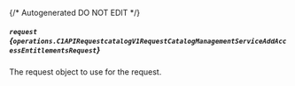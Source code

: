{/* Autogenerated DO NOT EDIT  */}

##### `request` *{`operations.C1APIRequestcatalogV1RequestCatalogManagementServiceAddAccessEntitlementsRequest`}*
The request object to use for the request.

<Collapsible openLabel={Labels.showProperties} closeLabel={Labels.hideProperties}>
  <C1APIRequestcatalogV1RequestCatalogManagementServiceAddAccessEntitlementsRequest />
</Collapsible>


